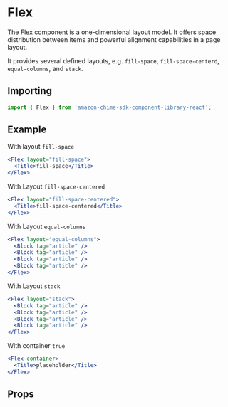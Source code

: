 
<Meta of={flexStories} />

# Flex

The Flex component is a one-dimensional layout model. It offers space distribution between items and powerful alignment capabilities in a page layout.

It provides several defined layouts, e.g. `fill-space`, `fill-space-centerd`, `equal-columns`, and `stack`.

## Importing

```javascript
import { Flex } from 'amazon-chime-sdk-component-library-react';
```

## Example

With layout `fill-space`

<ThemeProvider theme={lightTheme}>
  <GlobalStyles />
  <Canvas>
    <Flex layout="fill-space">
      <Title>fill-space</Title>
    </Flex>
  </Canvas>
</ThemeProvider>

```jsx
<Flex layout="fill-space">
  <Title>fill-space</Title>
</Flex>
```

With Layout `fill-space-centered`

<ThemeProvider theme={lightTheme}>
  <GlobalStyles />
  <Canvas>
    <Flex layout="fill-space-centered">
      <Title>fill-space-centered</Title>
    </Flex>
  </Canvas>
</ThemeProvider>

```jsx
<Flex layout="fill-space-centered">
  <Title>fill-space-centered</Title>
</Flex>
```

With Layout `equal-columns`

<ThemeProvider theme={lightTheme}>
  <GlobalStyles />
  <Canvas>
    <Flex layout="equal-columns">
      <Block tag="article" />
      <Block tag="article" />
      <Block tag="article" />
      <Block tag="article" />
    </Flex>
  </Canvas>
</ThemeProvider>

```jsx
<Flex layout="equal-columns">
  <Block tag="article" />
  <Block tag="article" />
  <Block tag="article" />
  <Block tag="article" />
</Flex>
```

With Layout `stack`

<ThemeProvider theme={lightTheme}>
  <GlobalStyles />
  <Canvas>
    <Flex layout="stack">
      <Block tag="article" />
      <Block tag="article" />
      <Block tag="article" />
      <Block tag="article" />
    </Flex>
  </Canvas>
</ThemeProvider>

```jsx
<Flex layout="stack">
  <Block tag="article" />
  <Block tag="article" />
  <Block tag="article" />
  <Block tag="article" />
</Flex>
```

With container `true`

<ThemeProvider theme={lightTheme}>
  <GlobalStyles />
  <Canvas>
    <Flex container>
      <Title>placeholder</Title>
    </Flex>
  </Canvas>
</ThemeProvider>

```jsx
<Flex container>
  <Title>placeholder</Title>
</Flex>
```

## Props

<ArgTypes of={Flex} />
